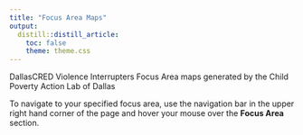 ```yaml
---
title: "Focus Area Maps"
output:
  distill::distill_article:
    toc: false
    theme: theme.css
---
```

DallasCRED Violence Interrupters Focus Area maps generated by the Child Poverty Action Lab of Dallas

To navigate to your specified focus area, use the navigation bar in the upper right hand corner of the page and hover your mouse over the **Focus Area** section.